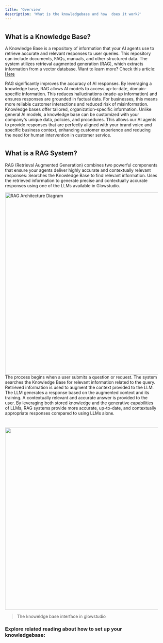 ```yaml
---
title: 'Overview'
description: 'What is the knowledgebase and how  does it work?'
---
```



#
## What is a Knowledge Base?  

 
 

   

 
 

A Knowledge Base is a repository of information that your AI agents use to retrieve accurate and relevant responses to user queries. This repository can include documents, FAQs, manuals, and other structured data. The system utilizes retrieval augmented generation (RAG), which extracts information from a vector database. Want to learn more? Check this article: [Here](https://medium.com/@sahin.samia/what-is-retrieval-augmented-generation-rag-in-llm-and-how-it-works-a8c79e35a172) 

 <CardGroup cols={2}>
  <Card title="Enhanced Accuracy" icon="bullseye-arrow">
    RAG significantly improves the accuracy of AI responses.
By leveraging a knowledge base, RAG allows AI models to access up-to-date, domain-specific information. This reduces hallucinations (made-up information) and ensures responses are grounded in factual data. For businesses, this means more reliable customer interactions and reduced risk of misinformation.
  </Card>
  <Card title="Customizable Knowledge" icon="database">
    Knowledge bases offer tailored, organization-specific information.
Unlike general AI models, a knowledge base can be customized with your company's unique data, policies, and procedures. This allows our AI agents to provide responses that are perfectly aligned with your brand voice and specific business context, enhancing customer experience and reducing the need for human intervention in customer service.
  </Card>
</CardGroup>
 

  # 

 
 

## What is a RAG System?  

  
 

RAG (Retrieval Augmented Generation) combines two powerful components that ensure your agents deliver highly accurate and contextually relevant responses:
<CardGroup cols={2}>
  <Card title="Retrieval" icon="magnifying-glass">
    Searches the Knowledge Base to find relevant information.
  </Card>
  <Card title="Augmented Generation" icon="wand-magic-sparkles">
    Uses the retrieved information to generate precise and contextually accurate responses using one of the LLMs available in Glowstudio.
  </Card>
</CardGroup>

<Accordion title="Example RAG Architecture">
  <img className="rounded-md" src="https://i.imgur.com/qoytE43.png" width="600" alt="RAG Architecture Diagram" />
</Accordion>
<Steps>
  <Step title="User Query">
    The process begins when a user submits a question or request.
  </Step>
  <Step title="Retrieval">
    The system searches the Knowledge Base for relevant information related to the query.
  </Step>
  <Step title="Augmentation">
    Retrieved information is used to augment the context provided to the LLM.
  </Step>
  <Step title="Generation">
    The LLM generates a response based on the augmented context and its training.
  </Step>
  <Step title="Response">
    A contextually relevant and accurate answer is provided to the user.
  </Step>
</Steps>
<Note>
  By leveraging both stored knowledge and the generative capabilities of LLMs, RAG systems provide more accurate, up-to-date, and contextually appropriate responses compared to using LLMs alone.
</Note>

 #

 
<img class="rounded-md" src="/images/knowledgebase_interface_shots.png" width="600"></img> 

>The knoweldge base interface in glowstudio


### Explore related reading about how to set up your knowledgebase:

#


<CardGroup cols={2}>
  <Card title="Adding data" icon="file-circle-plus" href="/agent-creation/knowledgebase/direct-text-entry">
    
  </Card>

  <Card title="Adjusting KB settings" icon="gear" href="/agent-creation/knowledgebase/adjusting-kb-settings">
    
  </Card>
  
  <Card title="Structuring KB documents" icon="file" href="/agent-creation/knowledgebase/structuring-kb-documents">
    
  </Card>

  <Card title="KB and UI-engine" icon="window" href="/agent-creation/knowledgebase/kb-and-ui-engine">
    
  </Card>
</CardGroup>



